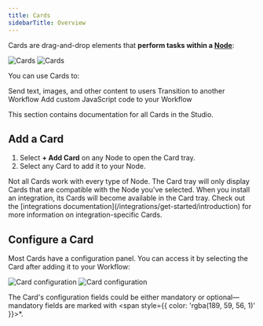 ```yaml
---
title: Cards
sidebarTitle: Overview
---
```


Cards are drag-and-drop elements that **perform tasks within a [Node](/learn/reference/nodes)**:

<Frame>
  <img
    alt="Cards"
    className="block dark:hidden"
    src="./assets/cards.png"
  />
  <img
    alt="Cards"
    className="hidden dark:block"
    src="./assets/cards-dark.png"
  />
</Frame>

You can use Cards to:

<CardGroup cols="3">
  <Card
    title="Send messages"
    href="/learn/reference/cards/send-messages"
  >
    Send text, images, and other content to users
  </Card>
  <Card
    title="Control Workflow logic"
    href="/learn/reference/cards/flow-logic"
  >
    Transition to another Workflow
  </Card>
  <Card
    title="Execute code"
    href="/learn/reference/cards/execute-code"
  >
    Add custom JavaScript code to your Workflow
  </Card>
</CardGroup>

This section contains documentation for all Cards in the Studio.

## Add a Card

1. Select **+ Add Card** on any Node to open the Card tray.
2. Select any Card to add it to your Node.

<Note>
  Not all Cards work with every type of Node. The Card tray will only display Cards that are compatible with the Node you've selected.
</Note>

<Tip>
  When you install an integration, its Cards will become available in the Card tray. Check out the [integrations documentation](/integrations/get-started/introduction) for more information on integration-specific Cards.
</Tip>

## Configure a Card

Most Cards have a configuration panel. You can access it by selecting the Card after adding it to your Workflow:

<Frame>
  <img
    alt="Card configuration"
    className="block dark:hidden"
    src="./assets/card-configuration.png"
  />
  <img
    alt="Card configuration"
    className="hidden dark:block"
    src="./assets/card-configuration-dark.png"
  />
</Frame>

The Card's configuration fields could be either mandatory or optional—mandatory fields are marked with <span style={{ color: 'rgba(189, 59, 56, 1)' }}>*</span>.
